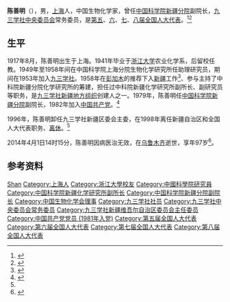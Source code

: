 '''陈善明'''（{{bd|1917年|8月12日|2014年|4月1日|catIdx=Chen}}），男，[[上海|上海]]人，中国生物化学家，曾任[[中国科学院新疆分院|中国科学院新疆分院]]副院长，[[九三学社中央委员会|九三学社中央委员会]]常务委员，是[[第五届全国人民代表大会代表名单|第五]]、[[第六届全国人民代表大会代表名单|六]]、[[第七届全国人民代表大会代表名单|七]]、[[第八届全国人民代表大会代表名单|八届全国人大代表]]。<ref name=":0">{{Cite web|title=陈善明同志逝世|url=http://www.93.gov.cn/html/93gov/lshm/ssyj/140416184986372378.html|accessdate=2020-07-10|work=九三学社中央委员会|archiveurl=https://web.archive.org/web/20200710033430/http://www.93.gov.cn/html/93gov/lshm/ssyj/140416184986372378.html|archivedate=2020-07-10}}</ref><ref>{{Cite web|title=《中国科学院人物志》---- 陈善明同志|url=http://www.xjipc.cas.cn/cxwh/rw/200908/t20090814_2400273.html|accessdate=2020-07-10|work=中国科学院新疆理化技术研究所|archiveurl=https://web.archive.org/web/20200710034048/http://www.xjipc.cas.cn/cxwh/rw/200908/t20090814_2400273.html|archivedate=2020-07-10}}</ref>

== 生平 ==
1917年8月，陈善明出生于上海。1941年毕业于[[浙江大学|浙江大学]]农业化学系，后留校任教。1949年至1958年间在中国科学院上海分院生物化学研究所任助理研究员，期间在1953年加入[[九三学社|九三学社]]。1958年在[[彭加木|彭加木]]的推荐下入[[新疆维吾尔自治区|新疆]]工作<ref name=":1">{{Cite web|title=精忠报国，他从未离开过：追忆中科院新疆分院原副院长、九三学社新疆区委会原主委陈善明|url=http://www.93.gov.cn/html/93gov/xwjc/snyw/140514090734115481.html|accessdate=2020-08-27|author=九三学社新疆区委|date=2014-05-14|format=|publisher=九三学社中央委员会|language=|archiveurl=https://web.archive.org/web/20200827084853/http://www.93.gov.cn/html/93gov/xwjc/snyw/140514090734115481.html|archivedate=2020-08-27}}</ref>、参与主持了中科院新疆分院化学研究所的筹建，担任过中科院新疆化学研究所副所长、副研究员等职务，是[[九三学社新疆维吾尔自治区委员会|九三学社新疆地方组织]]创建人之一。1979年，陈善明任[[中国科学院新疆分院|中国科学院新疆分院]]副院长，1982年加入[[中国共产党|中国共产党]]。<ref name=":0">{{Cite web|title=陈善明同志逝世|url=http://www.93.gov.cn/html/93gov/lshm/ssyj/140416184986372378.html|accessdate=2020-07-10|work=九三学社中央委员会|archiveurl=https://web.archive.org/web/20200710033430/http://www.93.gov.cn/html/93gov/lshm/ssyj/140416184986372378.html|archivedate=2020-07-10}}</ref>

1996年，陈善明卸任九三学社新疆区委会主委，在1998年离任新疆自治区和全国人大代表职务、[[离休|离休]]。<ref name=":1" />

2014年4月1日14时15分，陈善明因病医治无效，在[[乌鲁木齐市|乌鲁木齐]]逝世，享年97岁<ref name=":0">{{Cite web|title=陈善明同志逝世|url=http://www.93.gov.cn/html/93gov/lshm/ssyj/140416184986372378.html|accessdate=2020-07-10|work=九三学社中央委员会|archiveurl=https://web.archive.org/web/20200710033430/http://www.93.gov.cn/html/93gov/lshm/ssyj/140416184986372378.html|archivedate=2020-07-10}}</ref>。

== 参考资料 ==
{{reflist}}

{{Navboxes 
| title  = 陈善明在[[九三学社|九三学社]]的职务
| list1  =
{{九三学社第八届中央委员会}}
{{九三学社第九届中央委员会}}
}}
{{Navboxes
| title  = 陈善明在[[中国生物化学与分子生物学会|中国生物化学与分子生物学会]]的职务
| list1  =
{{中国生物化学会第一届理事会}}
{{中国生物化学会第二届理事会}}
{{中国生物化学会第三届理事会}}
}}

{{Authority control}}
{{DEFAULTSORT:Chen陈}}
[[Category:陈姓|Shan]]
[[Category:上海人|Category:上海人]]
[[Category:浙江大學校友|Category:浙江大學校友]]
[[Category:中國科學院研究員|Category:中國科學院研究員]]
[[Category:中国科学院新疆化学研究所副所长|Category:中国科学院新疆化学研究所副所长]]
[[Category:中国科学院新疆分院副院长|Category:中国科学院新疆分院副院长]]
[[Category:中国生物化学会理事|Category:中国生物化学会理事]]
[[Category:九三学社社员|Category:九三学社社员]]
[[Category:九三学社中央委员会常务委员|Category:九三学社中央委员会常务委员]]
[[Category:九三学社新疆维吾尔自治区委员会主任委员|Category:九三学社新疆维吾尔自治区委员会主任委员]]
[[Category:中国共产党党员_(1981年入党)|Category:中国共产党党员 (1981年入党)]]
[[Category:第五届全国人大代表|Category:第五届全国人大代表]]
[[Category:第六届全国人大代表|Category:第六届全国人大代表]]
[[Category:第七届全国人大代表|Category:第七届全国人大代表]]
[[Category:第八届全国人大代表|Category:第八届全国人大代表]]